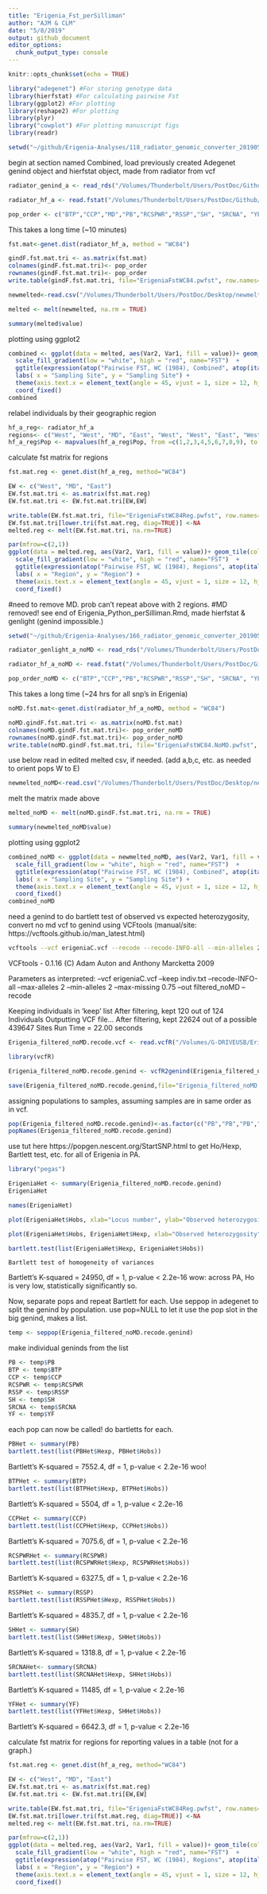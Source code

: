 ```yaml
---
title: "Erigenia_Fst_perSilliman"
author: "AJM & CLM"
date: "5/8/2019"
output: github_document
editor_options: 
  chunk_output_type: console
---
```


```r
knitr::opts_chunk$set(echo = TRUE)
```

```r
library("adegenet") #For storing genotype data
library(hierfstat) #For calculating pairwise Fst
library(ggplot2) #For plotting
library(reshape2) #For plotting
library(plyr)
library("cowplot") #For plotting manuscript figs
library(readr)
```
```r
setwd("~/github/Erigenia-Analyses/118_radiator_genomic_converter_20190508@1444")
```

begin at section named Combined, load previously created Adegenet genind object and hierfstat object, made from radiator from vcf

```r
radiator_genind_a <- read_rds("/Volumes/Thunderbolt/Users/PostDoc/Github/Erigenia-Analyses/118_radiator_genomic_converter_20190508@1444/radiator_genind_20190508@1445.RData")
```
```r
radiator_hf_a <- read.fstat("/Volumes/Thunderbolt/Users/PostDoc/Github/Erigenia-Analyses/a118_radiator_genomic_converter_20190508a1444/radiator_data_20190508a1444.dat", na.s = c("0","00","000","0000","00000","000000","NA"))
```
```r
pop_order <- c("BTP","CCP","MD","PB","RCSPWR","RSSP","SH", "SRCNA", "YF")
```
This takes a long time (~10 minutes)
```r
fst.mat<-genet.dist(radiator_hf_a, method = "WC84")
```
```r
gindF.fst.mat.tri <- as.matrix(fst.mat)
colnames(gindF.fst.mat.tri)<- pop_order
rownames(gindF.fst.mat.tri)<- pop_order
write.table(gindF.fst.mat.tri, file="ErigeniaFstWC84.pwfst", row.names=T,col.names=T)
```

```r
newmelted<-read.csv("/Volumes/Thunderbolt/Users/PostDoc/Desktop/newmelted.csv", sep=",", header=TRUE)
```

```r
melted <- melt(newmelted, na.rm = TRUE)
```
```r
summary(melted$value)
```
plotting using ggplot2
```r
combined <- ggplot(data = melted, aes(Var2, Var1, fill = value))+ geom_tile(color = "white")+ 
  scale_fill_gradient(low = "white", high = "red", name="FST")  +
  ggtitle(expression(atop("Pairwise FST, WC (1984), Combined", atop(italic("N = 124, L = 9,243"), ""))))+
  labs( x = "Sampling Site", y = "Sampling Site") + 
  theme(axis.text.x = element_text(angle = 45, vjust = 1, size = 12, hjust = 1),axis.text.y = element_text(size = 13)) + 
  coord_fixed()
combined
```
relabel individuals by their geographic region
```r
hf_a_reg<- radiator_hf_a
regions<- c("West", "West", "MD", "East", "West", "West", "East", "West", "East")
hf_a_reg$Pop <- mapvalues(hf_a_reg$Pop, from =c(1,2,3,4,5,6,7,8,9), to = regions)
```
calculate fst matrix for regions
```r
fst.mat.reg <- genet.dist(hf_a_reg, method="WC84")
```
```r
EW <- c("West", "MD", "East")
EW.fst.mat.tri <- as.matrix(fst.mat.reg)
EW.fst.mat.tri <- EW.fst.mat.tri[EW,EW]
```
```r
write.table(EW.fst.mat.tri, file="ErigeniaFstWC84Reg.pwfst", row.names=T, col.names=T)
EW.fst.mat.tri[lower.tri(fst.mat.reg, diag=TRUE)] <-NA
melted.reg <- melt(EW.fst.mat.tri, na.rm=TRUE)
```

```r
par(mfrow=c(2,1))
ggplot(data = melted.reg, aes(Var2, Var1, fill = value))+ geom_tile(color = "white")+ 
  scale_fill_gradient(low = "white", high = "red", name="FST")  +
  ggtitle(expression(atop("Pairwise FST, WC (1984), Regions", atop(italic("N = 124, L = 9,243"), ""))))+
  labs( x = "Region", y = "Region") + 
  theme(axis.text.x = element_text(angle = 45, vjust = 1, size = 12, hjust = 1),axis.text.y = element_text(size = 13)) + 
  coord_fixed()
```
#need to remove MD. prob can't repeat above with 2 regions. 
#MD removed! see end of Erigenia_Python_perSilliman.Rmd, made hierfstat & genlight (genind impossible.)
```r
setwd("~/github/Erigenia-Analyses/166_radiator_genomic_converter_20190513@1509")
```
```r
radiator_genlight_a_noMD <- read_rds("/Volumes/Thunderbolt/Users/PostDoc/Github/Erigenia-Analyses/a166_radiator_genomic_converter_20190513a1509/radiator_genlight_20190513a1614.RData")
```
```r
radiator_hf_a_noMD <- read.fstat("/Volumes/Thunderbolt/Users/PostDoc/Github/Erigenia-Analyses/a166_radiator_genomic_converter_20190513a1509/radiator_data_20190513a1509.dat", na.s = c("0","00","000","0000","00000","000000","NA"))
```
```r
pop_order_noMD <- c("BTP","CCP","PB","RCSPWR","RSSP","SH", "SRCNA", "YF")
```
This takes a long time (~24 hrs for all snp's in Erigenia)
```r
noMD.fst.mat<-genet.dist(radiator_hf_a_noMD, method = "WC84")
```
```r
noMD.gindF.fst.mat.tri <- as.matrix(noMD.fst.mat)
colnames(noMD.gindF.fst.mat.tri)<- pop_order_noMD
rownames(noMD.gindF.fst.mat.tri)<- pop_order_noMD
write.table(noMD.gindF.fst.mat.tri, file="ErigeniaFstWC84.NoMD.pwfst", row.names=T,col.names=T)
```
use below read in edited melted csv, if needed. (add a,b,c, etc. as needed to orient pops W to E)
```r
newmelted_noMD<-read.csv("/Volumes/Thunderbolt/Users/PostDoc/Desktop/newmelted_noMD.csv", sep=",", header=TRUE)
```
melt the matrix made above
```r
melted_noMD <- melt(noMD.gindF.fst.mat.tri, na.rm = TRUE)
```
```r
summary(newmelted_noMD$value)
```
plotting using ggplot2
```r
combined_noMD <- ggplot(data = newmelted_noMD, aes(Var2, Var1, fill = value))+ geom_tile(color = "white")+ 
  scale_fill_gradient(low = "white", high = "red", name="FST")  +
  ggtitle(expression(atop("Pairwise FST, WC (1984), Combined", atop(italic("N = 120, L = 220,427"), ""))))+
  labs( x = "Sampling Site", y = "Sampling Site") + 
  theme(axis.text.x = element_text(angle = 45, vjust = 1, size = 12, hjust = 1),axis.text.y = element_text(size = 13)) + 
  coord_fixed()
combined_noMD
```







need a genind to do bartlett test of observed vs expected heterozygosity, convert no md vcf to genind using VCFtools (manual/site: https://vcftools.github.io/man_latest.html)

```bash
vcftools --vcf erigeniaC.vcf --recode --recode-INFO-all --min-alleles 2 --max-alleles 2 --max-missing 0.75 --keep indiv.txt --out filtered_noMD
```
VCFtools - 0.1.16
(C) Adam Auton and Anthony Marcketta 2009

Parameters as interpreted:
	--vcf erigeniaC.vcf
	--keep indiv.txt
	--recode-INFO-all
	--max-alleles 2
	--min-alleles 2
	--max-missing 0.75
	--out filtered_noMD
	--recode

Keeping individuals in 'keep' list
After filtering, kept 120 out of 124 Individuals
Outputting VCF file...
After filtering, kept 22624 out of a possible 439647 Sites
Run Time = 22.00 seconds

```r
Erigenia_filtered_noMD.recode.vcf <- read.vcfR("/Volumes/G-DRIVEUSB/ErigeniaPEdataandruns/ErigeniaC/erigeniaC_outfiles/filtered_noMD.recode.vcf")
```
```r
library(vcfR)
```
```r
Erigenia_filtered_noMD.recode.genind <- vcfR2genind(Erigenia_filtered_noMD.recode.vcf)
```
```r
save(Erigenia_filtered_noMD.recode.genind,file="Erigenia_filtered_noMD.recode.genind.Rdata")
```
assigning populations to samples, assuming samples are in same order as in vcf.
```r
pop(Erigenia_filtered_noMD.recode.genind)<-as.factor(c("PB","PB","PB","PB","PB","PB","PB","PB","PB","PB","PB","PB","PB","PB","PB","PB","PB","PB","PB","PB","YF","YF","YF","YF","YF","YF","YF","YF","YF","YF","YF","YF","YF","YF","YF","SH","SH","SH","SH","SH","SH","SH","SH","SH","SH","CCP","CCP","CCP","CCP","CCP","CCP","CCP","CCP","CCP","CCP","CCP","CCP","CCP","CCP","CCP","BTP","BTP","BTP","BTP","BTP","BTP","BTP","BTP","BTP","BTP","BTP","BTP","BTP","BTP","BTP","RSSP","RSSP","RSSP","RSSP","RSSP","RSSP","RSSP","RSSP","RSSP","RSSP","RSSP","RSSP","RSSP","RSSP","RSSP","RCSPWR","RCSPWR","RCSPWR","RCSPWR","RCSPWR","RCSPWR","RCSPWR","RCSPWR","RCSPWR","RCSPWR","RCSPWR","RCSPWR","RCSPWR","RCSPWR","RCSPWR","SRCNA","SRCNA","SRCNA","SRCNA","SRCNA","SRCNA","SRCNA","SRCNA","SRCNA","SRCNA","SRCNA","SRCNA","SRCNA","SRCNA","SRCNA"))
popNames(Erigenia_filtered_noMD.recode.genind)
```

use tut here https://popgen.nescent.org/StartSNP.html to get Ho/Hexp, Bartlett test, etc. for all of Erigenia in PA.
```r
library("pegas")
```
```r
ErigeniaHet <- summary(Erigenia_filtered_noMD.recode.genind)
ErigeniaHet
```
```r
names(ErigeniaHet)
```
```r
plot(ErigeniaHet$Hobs, xlab="Locus number", ylab="Observed heterozygosity", main="Observed heterozygosity per locus")
```
```r
plot(ErigeniaHet$Hobs, ErigeniaHet$Hexp, xlab="Observed heterozygosity", ylab="Expected heterozygosity", main="He as a function of Ho, per locus")
```
```r
bartlett.test(list(ErigeniaHet$Hexp, ErigeniaHet$Hobs))
```
	Bartlett test of homogeneity of variances
Bartlett's K-squared = 24950, df = 1, p-value < 2.2e-16
wow: across PA, Ho is very low, statistically significantly so.

Now, separate pops and repeat Bartlett for each.
Use seppop in adegenet to split the genind by population. use pop=NULL to let it use the pop slot in the big genind, makes a list.
```r
temp <- seppop(Erigenia_filtered_noMD.recode.genind)
```
make individual geninds from the list
```r
PB <- temp$PB
BTP <- temp$BTP
CCP <- temp$CCP
RCSPWR <- temp$RCSPWR
RSSP <- temp$RSSP
SH <- temp$SH
SRCNA <- temp$SRCNA
YF <- temp$YF
```

each pop can now be called! do bartletts for each.
```r
PBHet <- summary(PB)
bartlett.test(list(PBHet$Hexp, PBHet$Hobs))
```
Bartlett's K-squared = 7552.4, df = 1, p-value < 2.2e-16
woo!

```r
BTPHet <- summary(BTP)
bartlett.test(list(BTPHet$Hexp, BTPHet$Hobs))
```
Bartlett's K-squared = 5504, df = 1, p-value < 2.2e-16

```r
CCPHet <- summary(CCP)
bartlett.test(list(CCPHet$Hexp, CCPHet$Hobs))
```
Bartlett's K-squared = 7075.6, df = 1, p-value < 2.2e-16

```r
RCSPWRHet <- summary(RCSPWR)
bartlett.test(list(RCSPWRHet$Hexp, RCSPWRHet$Hobs))
```
Bartlett's K-squared = 6327.5, df = 1, p-value < 2.2e-16

```r
RSSPHet <- summary(RSSP)
bartlett.test(list(RSSPHet$Hexp, RSSPHet$Hobs))
```
Bartlett's K-squared = 4835.7, df = 1, p-value < 2.2e-16

```r
SHHet <- summary(SH)
bartlett.test(list(SHHet$Hexp, SHHet$Hobs))
```
Bartlett's K-squared = 1318.8, df = 1, p-value < 2.2e-16

```r
SRCNAHet<- summary(SRCNA)
bartlett.test(list(SRCNAHet$Hexp, SHHet$Hobs))
```
Bartlett's K-squared = 11485, df = 1, p-value < 2.2e-16

```r
YFHet <- summary(YF)
bartlett.test(list(YFHet$Hexp, SHHet$Hobs))
```
Bartlett's K-squared = 6642.3, df = 1, p-value < 2.2e-16













calculate fst matrix for regions for reporting values in a table (not for a graph.)
```r
fst.mat.reg <- genet.dist(hf_a_reg, method="WC84")
```
```r
EW <- c("West", "MD", "East")
EW.fst.mat.tri <- as.matrix(fst.mat.reg)
EW.fst.mat.tri <- EW.fst.mat.tri[EW,EW]
```
```r
write.table(EW.fst.mat.tri, file="ErigeniaFstWC84Reg.pwfst", row.names=T, col.names=T)
EW.fst.mat.tri[lower.tri(fst.mat.reg, diag=TRUE)] <-NA
melted.reg <- melt(EW.fst.mat.tri, na.rm=TRUE)
```

```r
par(mfrow=c(2,1))
ggplot(data = melted.reg, aes(Var2, Var1, fill = value))+ geom_tile(color = "white")+ 
  scale_fill_gradient(low = "white", high = "red", name="FST")  +
  ggtitle(expression(atop("Pairwise FST, WC (1984), Regions", atop(italic("N = 124, L = 9,243"), ""))))+
  labs( x = "Region", y = "Region") + 
  theme(axis.text.x = element_text(angle = 45, vjust = 1, size = 12, hjust = 1),axis.text.y = element_text(size = 13)) + 
  coord_fixed()
```


